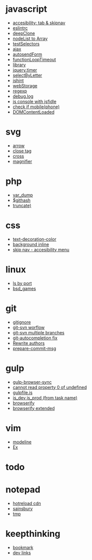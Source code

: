 = javascript =
* [[accesibility: tab & skipnav]]
* [[eslintrc]]
* [[deepClone]]
* [[nodeList to Array]]
* [[testSelectors]]
* [[ajax]]
* [[autosendForm]]
* [[functionLoopTimeout]]
* [[library]]
* [[jquery.timer]]
* [[selectByLetter]]
* [[jshint]]
* [[webStorage]]
* [[regexp]]
* [[debug.log]]
* [[js console with jsfidle]]
* [[check if mobile(phone)]]
* [[DOMContentLoaded]]

= svg =
* [[arrow]]
* [[close tag]]
* [[cross]]
* [[magnifier]]

= php =
* [[var_dump]]
* [[$githash]]
* [[truncate)]]

= css =
* [[text-decoration-color]]
* [[background inline]]
* [[skip nav - accesibility menu]]

= linux =
* [[ls by port]]
* [[bsd_games]]
 
= git =
* [[gitignore]]
* [[git-svn worflow]]
* [[git-svn multiple branches]]
* [[git-autocompletion fix]]
* [[Rewrite authors]]
* [[prepare-commit-msg]]

= gulp =
* [[gulp-browser-sync]]
* [[cannot read property 0 of undefined]]
* [[gulpfile.js]]
* [[is_dev is_prod (from task name)]]
* [[browserify]]
* [[browserify extended]]


= vim =
* [[modeline]]
* [[Ex]]

= todo =

= notepad =
* [[hotreload cdn]]
* [[sainsbury]]
* [[tmp]]

= keepthinking =
* [[bookmark]]
* [[dev links]]
